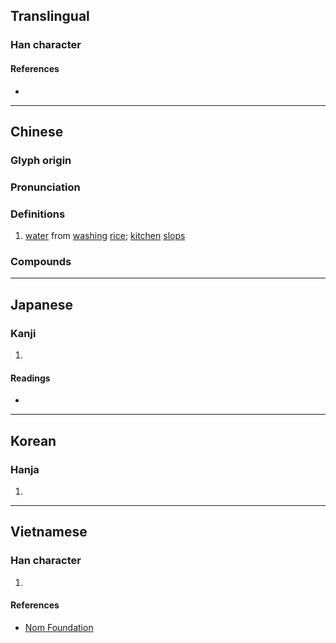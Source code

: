 {{character info/new}}
==Translingual==

===Han character===
{{Han char|rn=85|rad=水|as=05|sn=8|four=34170|canj=ETM|ids=⿰氵甘}}

====References====
* {{Han ref|kx=0616.100|dkj=17289|dj=1010.010|hdz=31580.010|uh=6CD4|ud=27860|bh=CCF4|bd=52468}}

----

==Chinese==
{{zh-forms}}

===Glyph origin===
{{Han etym}}

===Pronunciation===
{{zh-pron
|m=gān
|c=gam1
|h=pfs=
|md=
|mn=ám
|w=1koe
|mc=y
|oc=y
|cat=n
}}

===Definitions===
{{zh-hanzi}}

# [[water]] from [[washing]] [[rice]]; [[kitchen]] [[slops]]

===Compounds===
{{zh-der|泔水|泔水桶|泔淡|米泔水|泔腳}}

----

==Japanese==

===Kanji===
{{ja-kanji|grade=|rs=水05}}

# {{defn|lang=ja|sort=水05}}

====Readings====
* {{ja-readings|on=[[かん]] (kan), [[ごん]] (gon)|kun=}}

----

==Korean==

===Hanja===
{{ko-hanja|hangeul=검|eumhun=|rv=geom|mr=kŏm|y=kem}}

# {{defn|lang=ko|sort=水05}}

----

==Vietnamese==

===Han character===
{{vi-readings|rs=水05|hanviet=cam}}

# {{defn|lang=vi|sort=水05}}

====References====
* [http://nomfoundation.org/common/nom_details.php?codepoint=6cd4 Nom Foundation]